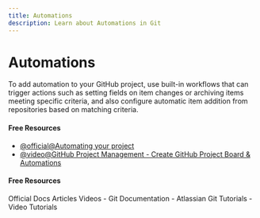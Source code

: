 ```yaml
---
title: Automations
description: Learn about Automations in Git
---
```


# Automations

To add automation to your GitHub project, use built-in workflows that can trigger actions such as setting fields on item changes or archiving items meeting specific criteria, and also configure automatic item addition from repositories based on matching criteria.

#### Free Resources

- [@official@Automating your project](https://docs.github.com/en/issues/planning-and-tracking-with-projects/automating-your-project)
- [@video@GitHub Project Management - Create GitHub Project Board & Automations](https://www.youtube.com/watch?v=oPQgFxHcjAw&t=600s)

#### Free Resources

<Tabs defaultValue="official">
<TabsList>
<TabsTrigger value="official">Official Docs</TabsTrigger>
<TabsTrigger value="article">Articles</TabsTrigger>
<TabsTrigger value="video">Videos</TabsTrigger>
</TabsList>

<TabsContent value="official">
- <Link href="https://git-scm.com/docs">Git Documentation</Link>
</TabsContent>
<TabsContent value="article">
- <Link href="https://www.atlassian.com/git/tutorials">Atlassian Git Tutorials</Link>
</TabsContent>
<TabsContent value="video">
- <Link href="https://www.youtube.com/results?search_query=git+automations+tutorial">Video Tutorials</Link>
</TabsContent>
</Tabs>

<Outlet path="5-github/basics/automations" />
